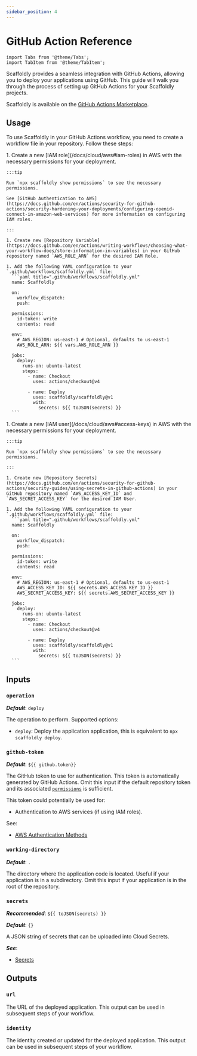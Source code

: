 ```yaml
---
sidebar_position: 4
---
```


# GitHub Action Reference

```mdx-code-block
import Tabs from '@theme/Tabs';
import TabItem from '@theme/TabItem';
```

Scaffoldly provides a seamless integration with GitHub Actions, allowing you to deploy your applications using GitHub. This guide will walk you through the process of setting up GitHub Actions for your Scaffoldly projects.

Scaffoldly is available on the [GitHub Actions Marketplace](https://github.com/marketplace/actions/scaffoldly).

## Usage

To use Scaffoldly in your GitHub Actions workflow, you need to create a workflow file in your repository. Follow these steps:

<Tabs groupId="aws-access">
  <TabItem value="role-assumption" label="AWS IAM Role (Recommended)">
    1. Create a new [IAM role](/docs/cloud/aws#iam-roles) in AWS with the necessary permissions for your deployment.

    :::tip

    Run `npx scaffoldly show permissions` to see the necessary permissions.

    See [GitHub Authentication to AWS](https://docs.github.com/en/actions/security-for-github-actions/security-hardening-your-deployments/configuring-openid-connect-in-amazon-web-services) for more information on configuring IAM roles.

    :::

    1. Create new [Repository Variable](https://docs.github.com/en/actions/writing-workflows/choosing-what-your-workflow-does/store-information-in-variables) in your GitHub repository named `AWS_ROLE_ARN` for the desired IAM Role.

    1. Add the following YAML configuration to your `.github/workflows/scaffoldly.yml` file:
      ```yaml title=".github/workflows/scaffoldly.yml"
      name: Scaffoldly

      on:
        workflow_dispatch:
        push:

      permissions:
        id-token: write
        contents: read

      env:
        # AWS_REGION: us-east-1 # Optional, defaults to us-east-1
        AWS_ROLE_ARN: ${{ vars.AWS_ROLE_ARN }}

      jobs:
        deploy:
          runs-on: ubuntu-latest
          steps:
            - name: Checkout
              uses: actions/checkout@v4

            - name: Deploy
              uses: scaffoldly/scaffoldly@v1
              with:
                secrets: ${{ toJSON(secrets) }}
      ```

  </TabItem>
  <TabItem value="access-keys" label="AWS Access Keys">
    1. Create a new [IAM user](/docs/cloud/aws#access-keys) in AWS with the necessary permissions for your deployment.
        
    :::tip

    Run `npx scaffoldly show permissions` to see the necessary permissions.

    :::

    1. Create new [Repository Secrets](https://docs.github.com/en/actions/security-for-github-actions/security-guides/using-secrets-in-github-actions) in your GitHub repository named `AWS_ACCESS_KEY_ID` and
    `AWS_SECRET_ACCESS_KEY` for the desired IAM User.

    1. Add the following YAML configuration to your `.github/workflows/scaffoldly.yml` file:
      ```yaml title=".github/workflows/scaffoldly.yml"
      name: Scaffoldly

      on:
        workflow_dispatch:
        push:

      permissions:
        id-token: write
        contents: read

      env:
        # AWS_REGION: us-east-1 # Optional, defaults to us-east-1
        AWS_ACCESS_KEY_ID: ${{ secrets.AWS_ACCESS_KEY_ID }}
        AWS_SECRET_ACCESS_KEY: ${{ secrets.AWS_SECRET_ACCESS_KEY }}

      jobs:
        deploy:
          runs-on: ubuntu-latest
          steps:
            - name: Checkout
              uses: actions/checkout@v4

            - name: Deploy
              uses: scaffoldly/scaffoldly@v1
              with:
                secrets: ${{ toJSON(secrets) }}
      ```

  </TabItem>
</Tabs>

## Inputs

### `operation`

_**Default**_: `deploy`

The operation to perform. Supported options:

- `deploy`: Deploy the application application, this is equivalent to `npx scaffoldly deploy`.

### `github-token`

_**Default**_: `${{ github.token}}`

The GitHub token to use for authentication. This token is automatically generated by GitHub Actions. Omit this input if the default repository token and its associated [`permissions`](https://docs.github.com/en/actions/writing-workflows/choosing-what-your-workflow-does/controlling-permissions-for-github_token) is sufficient.

This token could potentially be used for:

- Authentication to AWS services (if using IAM roles).

See:

- [AWS Authentication Methods](/docs/cloud/aws#authentication-methods)

### `working-directory`

_**Default**_: `.`

The directory where the application code is located. Useful if your application is in a subdirectory. Omit this input if your application is in the root of the repository.

### `secrets`

_**Recommended**_: `${{ toJSON(secrets) }}`

_**Default**_: `{}`

A JSON string of secrets that can be uploaded into Cloud Secrets.

_**See**_:

- [Secrets](/docs/config/secrets)

## Outputs

### `url`

The URL of the deployed application. This output can be used in subsequent steps of your workflow.

### `identity`

The identity created or updated for the deployed application. This output can be used in subsequent steps of your workflow.
